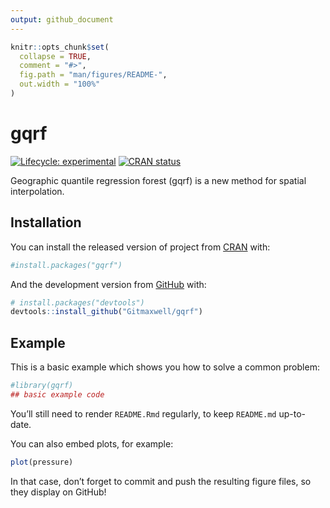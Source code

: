 ```yaml
---
output: github_document
---
```


<!-- README.md is generated from README.Rmd. Please edit that file -->

```r
knitr::opts_chunk$set(
  collapse = TRUE,
  comment = "#>",
  fig.path = "man/figures/README-",
  out.width = "100%"
)
```

# gqrf

<!-- badges: start -->
[![Lifecycle: experimental](https://img.shields.io/badge/lifecycle-experimental-orange.svg)](https://www.tidyverse.org/lifecycle/#experimental)
[![CRAN status](https://www.r-pkg.org/badges/version/gqrf)](https://CRAN.R-project.org/package=gqrf)
<!-- badges: end -->

Geographic quantile regression forest (gqrf) is a new method for spatial interpolation. 

## Installation

You can install the released version of project from [CRAN](https://CRAN.R-project.org) with:

``` r
#install.packages("gqrf")
```

And the development version from [GitHub](https://github.com/) with:

``` r
# install.packages("devtools")
devtools::install_github("Gitmaxwell/gqrf")
```
## Example

This is a basic example which shows you how to solve a common problem:

```r
#library(gqrf)
## basic example code

```


You'll still need to render `README.Rmd` regularly, to keep `README.md` up-to-date.

You can also embed plots, for example:

```r
plot(pressure)
```

In that case, don't forget to commit and push the resulting figure files, so they display on GitHub!
